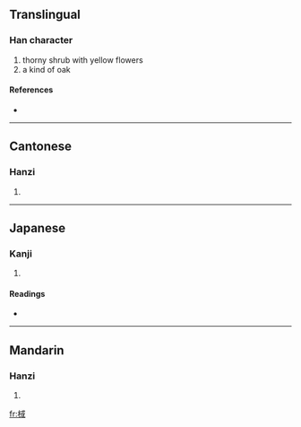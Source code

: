 ==Translingual==

===Han character===
{{Han char|rn=75|rad=木|as=08|sn=12|four=4395<sub>0</sub>|canj=木戈口一 (DIRM)}}

# thorny shrub with yellow flowers
# a kind of oak

====References====
* {{Han ref|kx=0534.050|dkj=14968|dj=0922.040|hdz=21227.060|uh=68EB|ud=26859|bh=D9B5|bd=55733}}

----

==Cantonese==

===Hanzi===
{{yue-hanzi|jyut=|y=wik6}}

# {{defn|Cantonese|sort=木08}}

----

==Japanese==

===Kanji===
{{ja-kanji|grade=|rs=木08}}

# {{defn|Japanese|sort=木08}}

====Readings====
* {{ja-readings|on=[[よく]] (yoku), [[いき]] (iki), [[いく]] (iku)|kun=[[たら]] (tara), [[くぬぎ]] (kunugi)}}

----

==Mandarin==

===Hanzi===
{{cmn-hanzi|pin=[[yù]] ([[yu4]])|wg=yü<sup>4</sup>}}

# {{defn|Mandarin|sort=木08}}

[[fr:棫]]
